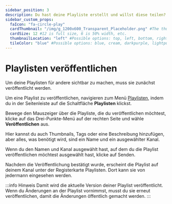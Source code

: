 ```yaml
---
sidebar_position: 3
description: Du hast deine Playliste erstellt und willst diese teilen? Hier zeigen wir dir, wie du deine Playliste veröffentlichen kannst.
sidebar_custom_props:
  faIcon: "fa-circle-play"
  cardThumbnail: "/img/g_1200x600_Transparent_Placeholder.png" #The thumbnail on the category card.
  cardSize: 12 #12 is full size, 6 is 50% width, etc.
  thumbnailLocation: "left" #Possible options: top, left, bottom, right, none
  tileColor: "blue" #Possible options: blue, cream, darkpurple, lightpurple, mauve, orange, pink, none
---
```


# Playlisten veröffentlichen

Um deine Playlisten für andere sichtbar zu machen, muss sie zunächst veröffentlicht werden.

Um eine Playlist zu veröffentlichen, navigieren zum Menü <a href="https://odysee.com/$/playlists"><OdyseeIcon type="Playlist"/> Playlisten</a>, indem du in der Seitenleiste auf die Schaltfläche **Playlisten** klickst.

Bewege den Mauszeiger über die Playliste, die du veröffentlichen möchtest, klicke auf das Drei-Punkte-Menü <OdyseeIcon type="MoreVertical"/> auf der rechten Seite und wähle **<OdyseeIcon type="uploadCloud"/> Veröffentlichen** aus.

Hier kannst du auch Thumbnails, Tags oder eine Beschreibung hinzufügen, aber alles, was benötigt wird, sind ein Name und ein ausgewählter Kanal. 

Wenn du den Namen und Kanal ausgewählt hast, auf dem du die Playlist veröffentlichen möchtest ausgewählt hast, klicke auf <PrimaryOdyseeButton>Senden</PrimaryOdyseeButton>.

Nachdem die Veröffentlichung bestätigt wurde, erscheint die Playlist auf deinem Kanal unter der Registerkarte Playlisten. Dort kann sie von jedermann eingesehen werden.

:::info Hinweis
Damit wird die aktuelle Version deiner Playlist veröffentlicht. Wenn du Änderungen an der Playlist vornimmst, musst du sie erneut veröffentlichen, damit die Änderungen öffentlich gemacht werden.
:::